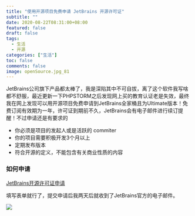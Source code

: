 ```yaml
---
title: "使用开源项目免费申请 JetBrains 开源许可证"
subtitle: ""
date: 2020-08-22T08:31:00+08:00
featured: false
draft: false
tags:
  - 生活
  - 开源
categories: ["生活"]
toc: false
comments: false
image: openSource.jpg_81
---
```


JetBrains公司旗下产品都太棒了，我是深陷其中不可自拔，离了这个软件我写啥都不舒服，最近更新一下PHPSTORM之后发现网上买的教育认证老是失效，最终我在网上发现可以用开源项目免费申请到JetBrains全家桶且为Ultimate版本！免费订阅有效期为一年，许可证到期前不久，JetBrains会有电子邮件进行续订提醒！不过申请还是有要求的

* 你必须是项目的发起人或是活跃的 commiter
* 你的项目需要积极开发3个月以上
* 定期发布版本
* 符合开源的定义，不能包含有关商业性质的内容

### 如何申请

[JetBrains开源许可证申请](https://www.jetbrains.com/shop/eform/opensource?product=ALL)

填写表单就行了，提交申请后我两天后就收到了JetBrains官方的电子邮件。

<Img src="success.png" alt=" " exif="false" />